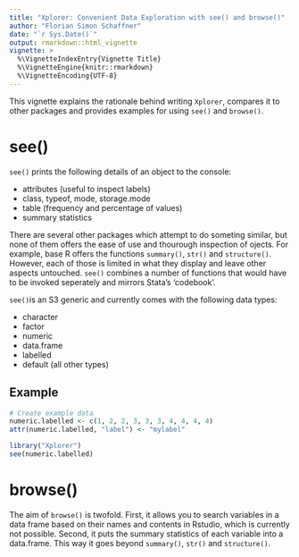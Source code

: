 ```yaml
---
title: "Xplorer: Convenient Data Exploration with see() and browse()"
author: "Florian Simon Schaffner"
date: "`r Sys.Date()`"
output: rmarkdown::html_vignette
vignette: >
  %\VignetteIndexEntry{Vignette Title} 
  %\VignetteEngine{knitr::rmarkdown}
  %\VignetteEncoding{UTF-8}
---
```



This vignette explains the rationale behind writing `Xplorer`, compares it to other packages and provides examples for using `see()` and `browse()`.

# see()

`see()` prints the following details of an object to the console:

- attributes (useful to inspect labels)
- class, typeof, mode, storage.mode
- table (frequency and percentage of values)
- summary statistics

There are several other packages which attempt to do someting similar, but none of them offers the ease of use and thourough inspection of ojects. For example, base R offers the functions `summary()`, `str()` and `structure()`. However, each of those is limited in what they display and leave other aspects untouched. `see()` combines a number of functions that would have to be invoked seperately and mirrors Stata's 'codebook'. 

`see()`is an S3 generic and currently comes with the following data types:

* character
* factor
* numeric
* data.frame
* labelled
* default (all other types)

## Example

```r
# Create example data
numeric.labelled <- c(1, 2, 2, 3, 3, 3, 4, 4, 4, 4)
attr(numeric.labelled, "label") <- "mylabel"

library("Xplorer")
see(numeric.labelled)
```


# browse()

The aim of `browse()` is twofold. First, it allows you to search variables in a data frame based on their names and contents in Rstudio, which is currently not possible. Second, it puts the summary statistics of each variable into a data.frame. This way it goes beyond `summary()`, `str()` and `structure()`.









